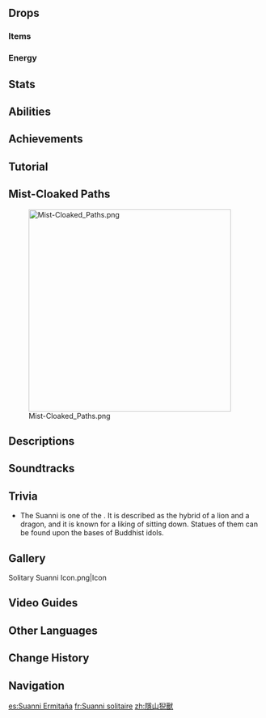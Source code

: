 {{Enemy Infobox
|title    = Ancient Lord of the Mountains
|dmgtype  = Anemo
|dmgtype2 = Hydro
|image    = Enemy Solitary Suanni.png
|region   = Liyue
|area     = Chenyu Vale: Southern Mountain
|type     = Normal Bosses
|family   = Mystical Beasts
|group    = 
|drops    = Cloudseam Scale
|weakpoint = no
|subarea  = Chizhang Wall
}}
{{Enemy Intro}}

==Drops==
===Items===
{{World Boss Rewards
|gem         = Varunada Lazurite,Vayuda Turquoise
|exclusive   = Cloudseam Scale
|sets        = Berserker,Instructor,Lucky Dog
}}

===Energy===
{{Energy Drops
|hp1   = 75
|o1    = 1
|hp2   = 50
|o2    = 1
|hp3   = 25
|o3    = 1
|hp4   = 0
|o4    = 1
}}

==Stats==
{{Enemy Stats
|hydro_res  = 70%
|anemo_res  = 70%

|res2        = Gathering Adeptal Energy
|hydro_res2  = 270%
|anemo_res2  = 270%
|resglobal2  = 210%

|hp_ratio     = 16.6
|hp_type      = 2
|atk_ratio    = 8
|atk_type     = 2
}}

==Abilities==
{{Enemy Attacks
|name_1      = Circling Winds, Crashing Waves
|desc_1      = Levitates then sweeps its tail, dealing '''80% ATK''' as {{Color|Anemo DMG}} in a circular area, then plunges down to the ground, creating a cascading wave in front of it, dealing '''100% ATK''' as {{Color|Hydro DMG}}.

|name_2      = Slicing Waves
|desc_2      = Performs two backflips in succession, launching 2 large water blades that deal '''80% ATK''' as {{Color|Hydro DMG}} on hit.

|name_3      = Splash
|desc_3      = Forms a vortex at the player's location, then slams its tail to cause a splash within the vortex, dealing '''50% ATK''' as {{Color|Hydro DMG}}.

|name_4      = Golden Scalesurge
|desc_4      = Swipes its tail to fire a barrage of scales which home towards the player, each dealing '''60% ATK''' as {{Color|Anemo DMG}} on hit.

|name_5      = Stomp
|desc_5      = If the player is close, stomps its right foreleg, dealing '''50% ATK''' as {{Color|Anemo DMG}}.

|name_6      = Lunge
|desc_6      = Imbues itself with {{Anemo}} then {{Hydro}}, then lunges forward. This does not deal any DMG. During the lunge, the Solitary Suanni can be [[Frozen]] using {{Cryo}}. Using [[Shatter]], [[Melt]], [[Superconduct]], [[Swirl]], or [[Crystallize]] to remove the Frozen aura will paralyze the Solitary Suanni. The Solitary Suanni also briefly gains a '''200%''' increase to all [[RES]] during the lunge.

|name_7      = Spirittide Deluge
|desc_7      = Imbues itself with {{Anemo}} then {{Hydro}} while it gathers adeptal energy, gaining a '''200%''' increase to all [[RES]] during this period. While charging, the Solitary Suanni can be [[Frozen]] using {{Cryo}}. Using [[Shatter]], [[Melt]], [[Superconduct]], [[Swirl]], or [[Crystallize]] to remove the Frozen aura will paralyze the Solitary Suanni.<br><br><!--
-->While charging, the Solitary Suanni releases a total of 4 water splashs around itself, each dealing '''70% ATK''' as {{Color|Hydro DMG}}. Many smaller splashes will also occur at random locations across the arena, each dealing '''70% ATK''' as {{Color|Hydro DMG}}. When charging is finished, slams down its tail to create massive splashes underneath and around itself, each dealing '''200% ATK''' as {{Color|Hydro DMG}}.<br><br><!--
-->This attack is immediately used when the Solitary Suanni falls below '''70%''' HP.
|file_7_2    = Solitary Suanni Spirittide Deluge 2
|caption_7_2 = Paralyzed

|name_8      = Spiritwind Storm
|desc_8      = Spawns 3 Spiritwind Pearls that orbit around the Solitary Suanni while it gathers adeptal energy, gaining a '''200%''' increase to all [[RES]] during this period. Spiritwind Pearls are destroyed if hit by {{Cryo}}, {{Electro}}, {{Hydro}}, or {{Pyro}} attacks. Destroying all three Spiritwind Pearls will paralyze the Solitary Suanni.<br><br><!--
-->While charging, the Solitary Suanni releases a total of 4 wind pulses around itself, each dealing '''60% ATK''' as {{Color|Anemo DMG}}. When charging is finished, releases one massive blast, dealing '''200% ATK''' as {{Color|Anemo DMG}}, and turns all remaining Spiritwind Pearls into tornadoes. Tornadoes will slowly move around the arena and [[Vacuum Field|pull]] players towards them, and deal '''30% ATK''' as {{Color|Anemo DMG}} to players that come in contact.<br><br><!--
-->This attack is immediately used when the Solitary Suanni falls below '''40%''' HP.
|file_8_2    = Solitary Suanni Spiritwind Storm 2
|caption_8_2 = Paralyzed
}}

==Achievements==
{{Achievement Topic Table|topic=Solitary Suanni|requirements=1}}

==Tutorial==
{{Tutorial|Solitary Suanni}}

==Mist-Cloaked Paths==
{{Description|A proud [[illuminated beast]] once roamed freely among the wild mountains, looking down disdainfully at other life. To this day it remains concealed in fog, driving away all outsiders who dare to encroach upon its territory with wild mists and furious waves...}}
[[File:Mist-Cloaked Paths.png|400px]]

==Descriptions==
{{Description|An illuminated beast that is oft thought to only exist in fantasy. It is characterized by its graceful form and lonesome, proud nature.|[[Adventurer Handbook]]}}
{{Description|These elegant and proud mystical beasts only live in mountains shrouded in adeptal energy.<br>Since ancient times, they have been considered a symbol of good fortune, and their preference for living aloof from the material world has been admired by intellectuals for generations. In ancient legends from Chenyu Vale, the leader of the suanni was called the [[Lingyuan|Mountain Lord]] and was considered to be of the same standing as the adepti.<br>Another theory claims that the Xuanwen Beasts that roam the mountains these days are the descendants of the suanni, but that the thinning of their blood over the years has caused them to devolve into violent creatures. Although this contradicts another theory regarding the origin of [[Xuanwen Beast]]s, the few records of the suanni often show them attended by a large number of Xuanwen Beasts.<br>These days, the well-known Wushou Dance in Chenyu Vale came from the movements of the suanni. But since only a handful of people have actually seen such creatures, most can only imagine what they look like. After thousands of years of changes and different artistic interpretations, the Wushou Dance costume head has developed into its current style.|[[Archive]]}}

==Soundtracks==
{{Soundtracks by Category Table|type=combat}}

==Trivia==
*The Suanni is one of the {{w|Nine sons of the dragon}}. It is described as the hybrid of a lion and a dragon, and it is known for a liking of sitting down. Statues of them can be found upon the bases of Buddhist idols. 

==Gallery==
<gallery>
Solitary Suanni Icon.png|Icon
</gallery>

==Video Guides==
{{EVT
|video1   = https://youtu.be/T-T86_u2gkg
|caption2 = How to EASILY Beat Solitary Suanni in Genshin Impact - Free to Play Friendly!
}}

==Other Languages==
{{Other Languages
|en      = Solitary Suanni
|zhs     = 隐山猊兽
|zhs_rm  = Yǐnshān Níshòu
|zht     = 隱山猊獸
|zht_rm  = Yǐnshān Níshòu
|zh_tl   = 
|ja      = 山隠れの猊獣
|ja_rm   = Yamagakure no Geijuu{{Assumed}}
|ja_tl   = 
|ko      = 은둔 산예
|ko_tl   = 
|es      = Suanni Ermitaña
|es_tl   = Hermit Suanni
|fr      = Suanni solitaire
|fr_tl   = Solitary Suanni
|ru      = Суаньни-отшельник
|ru_tl   = Hermit Suanni
|th      = Solitary Suanni
|vi      = Ẩn Sơn Nghê Thú
|vi_tl   = 
|de      = Ausgestiegene Suanni
|de_tl   = Dropped Out Suanni
|id      = Solitary Suanni
|pt      = Suanni Solitário
|pt_tl   = 
|tr      = Yalnız Suanni
|tr_tl   = 
|it      = Suanni solitario
|it_tl   = 
}}

==Change History==
{{Change History|4.4}}

==Navigation==
{{Enemy Navbox|Bosses}}

[[es:Suanni Ermitaña]]
[[fr:Suanni solitaire]]
[[zh:隱山猊獸]]